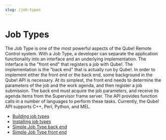 ```yaml
---
slug: /job-types
---
```


# Job Types
  
The Job Type is one of the most powerful aspects of the Qube! Remote Control
system. With a Job Type, a developer can separate the application
functionality into an interface and an underlying implementation. The
interface is the "front end" that registers a job with Qube!. The
implementation is the "back end" that is actually run by Qube!. In order to
implement either the front end or the back end, some background in the Qube!
API is necessary. At its simplest, the front end needs to determine the
parameters of the job and the work agenda, and then register a job submission.
The back end must acquire the job parameters, and receive its agenda items
from the Supervisor frame server. The API provides function calls in a number
of languages to perform these tasks. Currently, the Qube! API supports C++,
Perl, Python, and MEL.

* [Building job types](building-job-types)
* [Installing job types](installing-job-types)
* [Simple Job Type back end](developers-guide/job-types/Simple+Job+Type+back+end)
* [Simple Job Type front end](simple-job-type-front-end)


